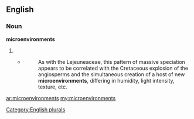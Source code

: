 ==English==

===Noun===
'''microenvironments'''

# {{plural of|[[microenvironment]]}}
#* {{RQ:Schuster Hepaticae V|3-4}}
#*: As with the Lejeuneaceae, this pattern of massive speciation appears to be correlated with the Cretaceous explosion of the angiosperms and the simultaneous creation of a host of new '''microenvironments''', differing in humidity, light intensity, texture, etc.

[[Category:English plurals]]

[[ar:microenvironments]]
[[my:microenvironments]]